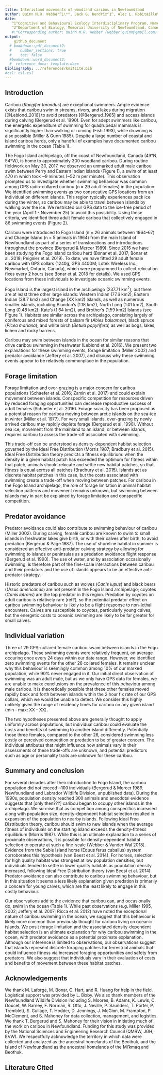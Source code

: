 ```yaml
---
title: Interisland movements of woodland caribou in Newfoundland
author: Quinn M.R. Webber^1\*^, Jack G. Hendrix^1^, Alec L. Robitaille^2^,  Eric Vander Wal^1,2^
date: 
   ^1^Cognitive and Behavioural Ecology Interdisciplinary Program, Memorial University of Newfoundland
   ^2^Department of Biology, Memorial University of Newfoundland, Canada
   #\*Corresponding author: Quinn M.R. Webber (webber.quinn@gmail.com)
output: 
    github_document
  # bookdown::pdf_document2:
  #    number_sections: true
  #    toc: false
  #bookdown::word_document2:
  #  reference_docx: template.docx
bibliography: ../references/knitcite.bib
#csl: csl.csl
---
```


\newpage

## Introduction
Caribou (*Rangifer tarandus*) are exceptional swimmers. Ample evidence exists
that caribou swim in streams, rivers, and lakes during migration [@Leblond_2016] 
to avoid predators [@Bergerud_1985] and access islands during calving
(Bergerud et al. 1990). Even for adept swimmers like caribou, the
energetic expenditure of swimming for quadrupedal mammals is
significantly higher than walking or running (Fish 1993), while drowning
is also possible (Miller & Gunn 1985). Despite a large number of coastal and
island caribou herds, only a handful of examples have documented caribou
swimming in the ocean (Table 1).

The Fogo Island archipelago, off the coast of Newfoundland, Canada (49°N, 54°W),
is home to approximately 300 woodland caribou. During routine fieldwork on May
30, 2017, we observed an unmarked adult male caribou swim between Perry and
Eastern Indian Islands (Figure 1), a swim of at least 470 m which took ~9
minutes (~52 m per minute). This observation prompted us to investigate whether swimming behaviour was common among GPS radio-collared caribou (n = 29 adult females) in the population. We identified swimming events as two consecutive GPS locations from an
individual on different islands. This region typically experiences pack ice
during the winter, so caribou may be able to travel between islands by
walking over the ice. We restricted our GPS data to the ice-free period of the
year (April 1 - November 25) to avoid this possibility. Using these criteria, we
identified three adult female caribou that collectively engaged in 86 swimming
events (Figure 2).
<!--Is it better to just state our results here, or give this sort of teaser? Initially I had "86 events by 3 individuals" here, but then we ignore that for a couple paragraphs of context before getting back into it... which seemed weird--> 

Caribou were introduced to Fogo Island (n = 26 animals between 1964–67) and
Change Island (n = 5 animals in 1964) from the main Island of Newfoundland as
part of a series of translocations and introductions throughout the province
(Bergerud & Mercer 1989). Since 2016 we have been studying the Fogo Island
caribou herd (Bonar et al. 2017; Bonar et al. 2018; Peignier et al. 2019). To
date, we have fitted 29 adult female caribou with GPS collars (1240g, GPS 4400M;
Lotek Wireless Inc., Newmarket, Ontario, Canada), which were programmed to
collect relocation fixes every 2 hours (see Bonar et al. 2018 for details). We
used GPS locations from these individuals to investigate oceanic swimming
events.



Fogo Island is the largest island in the archipelago (237.71 km^2^), but there
are at least three other large islands: Western Indian (77.6 km2), Eastern
Indian (38.7 km2) and Change (XX km2) Islands, as well as numerous smaller
islands, including Blundon’s (1.18 km2), North Long (1.01 km2), South Long (0.48
km2), Kate’s (1.64 km2), and Brother’s (1.59 km2) Islands (see Figure 1).
Habitats are similar across the archipelago, consisting largely of coniferous
and mixed forests of balsam fir (*Abies balsamea*), black spruce (*Picea
mariana*), and white birch (*Betula papyrifera*) as well as bogs, lakes, lichen
and rocky barrens.



Caribou may swim between islands in the ocean for similar reasons that drive
caribou swimming in freshwater (Leblond et al. 2016). We present two
explanations for these swimming events, forage limitation (Miller 2002) and
predator avoidance (Jeffery et al. 2007), and discuss why these swimming events
appear to be relatively commonplace in the population.

## Forage limitation
Forage limitation and over-grazing is a major concern for caribou populations
(Schaefer et al. 2016; Zamin et al. 2017) and could explain movement between
islands. Conspecific competition for resources driven by reduced foraging
opportunities can decrease reproductive success of adult females (Schaefer et
al. 2016). Forage scarcity has been proposed as a potential reason for caribou
moving between arctic islands on the sea-ice in winter (Miller et al. 1977).
For very small islands, over-grazing by newly arrived caribou may rapidly
deplete forage (Bergerud et al. 1990). Without sea ice, movement from the
mainland to an island, or between islands, requires caribou to assess the
trade-off associated with swimming.

This trade-off can be understood as density-dependent habitat selection governed
by the Ideal Free Distribution (Morris 1987; Bradbury et al. 2015). Ideal Free
Distribution theory predicts a fitness equilibrium: when the density in a given
habitat patch has exceeded the optimum for fitness within that patch, animals
should relocate and settle new habitat patches, so that fitness is equal across
all patches (Bradbury et al. 2015). Islands act as discrete habitat patches in
this case, but the costs associated with swimming create a trade-off when moving
between patches. For caribou in the Fogo Island archipelago, the role of forage
limitation in animal habitat selection patterns and movement remains unknown,
but swimming between islands may in part be explained by forage limitation and
conspecific competition.

## Predator avoidance
Predator avoidance could also contribute to swimming behaviour of caribou
(Miller 2002). During calving, female caribou are known to swim to small islands
in freshwater lakes give birth, or with their calves after birth, to avoid
predation (Bergerud & Page 1987). The use of shoreline habitat in summer is
considered an effective anti-predator calving strategy by allowing for swimming
to islands or peninsulas as a predation avoidance flight response (Bergerud et
al. 1990). The use of water, and by association occasionally swimming, is
therefore part of the fine-scale interactions between caribou and their
predators and the use of islands appears to be an effective anti-predator
strategy.

Historic predators of caribou such as wolves (*Canis lupus*) and black bears
(*Ursus americanus*) are not present in the Fogo Island archipelago; coyotes
(*Canis latrans*) are the top predator in this region. Predation by coyotes on
adult caribou is relatively rare (ref?), so the potential predator effect on
caribou swimming behaviour is likely to be a flight response to non-lethal
encounters. Calves are susceptible to coyotes, particularly young calves, but
the energetic costs to oceanic swimming are likely to be far greater for small
calves.

<!-- did the swimming events occur during the calving season? were these three breeders/non-breeders? did any of these females make these journeys with their calves?  -->

## Individual variation 
Three of 29 GPS-collared female caribou swam between islands in the Fogo
archipelago. These swimming events were relatively frequent, on average occuring
once every 24 days within our date range. However, we identified zero swimming
events for the other 26 collared females. It remains unclear why this behaviour
is seemingly common among 10% of our marked population, while 90% never engaged
in it. Our initial direct observation of swimming was an adult male, but as we
only have GPS data for females, we are unable to make conclusions on the
prevalence of this behaviour among male caribou. It is theoretically possible
that these other females moved rapidly back and forth between islands within the
2 hour fix rate of our GPS collars, which we would be unable to detect. We
consider this highly unlikely given the range of residency times for caribou on
any given island (min - max: XX - XX).
<!-- What is the typical residency time? Is this a true statement or am I just making this up? -->

The two hypotheses presented above are generally thought to apply uniformly
across populations, but individual caribou could evaluate the costs and benefits
of swimming to another island differently. Potentially those three females,
compared to the other 26, considered swimming less costly or perceived
competition or predation to be of greater concern. The individual attributes
that might influence how animals vary in their assessments of these trade-offs
are unknown, and potential predictors such as age or personality traits are
unknown for these caribou.

## Summary and conclusion
For several decades after their introduction to Fogo Island, the caribou
population did not exceed ~100 individuals (Bergerud & Mercer 1989; Newfoundland
and Labrador Wildlife Division, unpublished data). During the 1990s, population
density reached 300 animals and anecdotal evidence suggests that [only then???]
caribou began to occupy other islands in the archipelago. We surmise that as
competition among conspecifics increased along with population size,
density-dependent habitat selection resulted in expansion of the population to
nearby islands. Following Ideal Free Distribution theory, caribou should swim to
new islands when the average fitness of individuals on the starting island
exceeds the density-fitness equilibrium (Morris 1987). While this is an ultimate
explanation to a series of proximate observations, it is possible for
density-dependent habitat selection to operate at such a fine-scale (Webber &
Vander Wal 2018). Evidence from the Sable Island horse (Equus ferus caballus)
system corroborates this hypothesis (van Beest et al. 2014). For horses,
selection for high quality habitat was strongest at low population densities,
but individuals tended to settle in lower quality habitats as population density
increased, following Ideal Free Distribution theory (van Beest et al. 2014).
Predator avoidance can also contribute to caribou swimming behaviour, but in
this situation it seems a less likely explanation given predation is primarily a
concern for young calves, which are the least likely to engage in this costly
behaviour.
<!-- this last bit is sort of me bullshitting, not sure it's actually defensible?-->

Our observations add to the evidence that caribou can, and occasionally do, swim
in the ocean (Table 1). While past observations (e.g. Miller 1995, 2002; Jeffery
et al. 2007; Ricca et al. 2012) have noted the exceptional nature of caribou
swimming in the ocean, we suggest that this behaviour is likely more common than
previously thought for caribou living on oceanic islands. We posit forage
limitation and the associated density-dependent habitat selection is an ultimate
explanation for why caribou swimming in the ocean, with predator avoidance as a
potential proximate explanation. Although our inference is limited to
observations, our observations suggest that islands represent discrete foraging
patches for terrestrial animals that could influence fitness via increased
foraging opportunities and safety from predators. We also suggest that
individuals vary in their evaluation of costs and benefits of movement between
these habitat patches.

## Acknowledgements 
We thank M. Laforge, M. Bonar, C. Hart, and R. Huang for help in the field.
Logistical support was provided by L. Bixby. We also thank members of the
Newfoundland Wildlife Division including S. Moores, B. Adams, K. Lewis, C.
Doucet, W. Barney, F. Norman, R. Otto, J. Neville, P. Saunders, T. Porter, P.
Tremblett, S. Gullage, T. Hodder, D. Jennings, J. McGinn, M. Frampton, P.
McClement, and S. Mahoney for data collection, management, and logistics. We
thank T. Bergerud and S. Mahoney for their vision in initiating much of the work
on caribou in Newfoundland. Funding for this study was provided by the National
Sciences and Engineering Research Council (QMRW, JGH, EVW). We respectfully
acknowledge the territory in which data were collected and analyzed as the
ancestral homelands of the Beothuk, and the island of Newfoundland as the
ancestral homelands of the Mi’kmaq and Beothuk.
<!-- Simplified the funding statement, do we need to name the specific scholarships/grants? Eric opinion??-->


## Literature Cited
